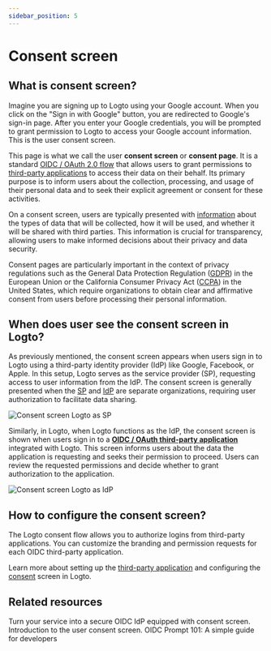 ```yaml
---
sidebar_position: 5
---
```


# Consent screen

## What is consent screen?

Imagine you are signing up to Logto using your Google account. When you click on the "Sign in with Google" button, you are redirected to Google's sign-in page. After you enter your Google credentials, you will be prompted to grant permission to Logto to access your Google account information. This is the user consent screen.

This page is what we call the user **consent screen** or **consent page**. It is a standard [OIDC / OAuth 2.0 flow](/integrate-logto/third-party-applications/oidc-oauth-third-party-applications) that allows users to grant permissions to [third-party applications](/integrate-logto/third-party-applications) to access their data on their behalf. Its primary purpose is to inform users about the collection, processing, and usage of their personal data and to seek their explicit agreement or consent for these activities.

On a consent screen, users are typically presented with [information](/integrate-logto/third-party-applications/oidc-oauth-third-party-applications/consent-screen-branding#customize-the-branding-information) about the types of data that will be collected, how it will be used, and whether it will be shared with third parties. This information is crucial for transparency, allowing users to make informed decisions about their privacy and data security.

Consent pages are particularly important in the context of privacy regulations such as the General Data Protection Regulation ([GDPR](https://gdpr-info.eu/art-4-gdpr/)) in the European Union or the California Consumer Privacy Act ([CCPA](https://oag.ca.gov/privacy/ccpa)) in the United States, which require organizations to obtain clear and affirmative consent from users before processing their personal information.

## When does user see the consent screen in Logto?

As previously mentioned, the consent screen appears when users sign in to Logto using a third-party identity provider (IdP) like Google, Facebook, or Apple. In this setup, Logto serves as the service provider (SP), requesting access to user information from the IdP. The consent screen is generally presented when the [SP](https://auth.wiki/service-provider) and [IdP](https://auth.wiki/identity-provider) are separate organizations, requiring user authorization to facilitate data sharing.

![Consent screen Logto as SP](./assets/consent-screen-logto-as-sp.png)

Similarly, in Logto, when Logto functions as the IdP, the consent screen is shown when users sign in to a [**OIDC / OAuth third-party application**](/integrate-logto/third-party-applications/oidc-oauth-third-party-applications) integrated with Logto. This screen informs users about the data the application is requesting and seeks their permission to proceed. Users can review the requested permissions and decide whether to grant authorization to the application.

![Consent screen Logto as IdP](./assets/consent-screen-logto-as-idp.png)

## How to configure the consent screen?

The Logto consent flow allows you to authorize logins from third-party applications. You can customize the branding and permission requests for each OIDC third-party application.

Learn more about setting up the [third-party application](/integrate-logto/third-party-applications/) and configuring the [consent](/integrate-logto/third-party-applications/oidc-oauth-third-party-applications/consent-screen-branding/) screen in Logto.

## Related resources

<Url href="https://www.youtube.com/watch?v=sW-C7SRt9OM">
  Turn your service into a secure OIDC IdP equipped with consent screen.
</Url>
<Url href="https://blog.logto.io/user-consent-screen">Introduction to the user consent screen.</Url>

<Url href="https://blog.logto.io/introducing-oidc-prompt">
  OIDC Prompt 101: A simple guide for developers
</Url>
